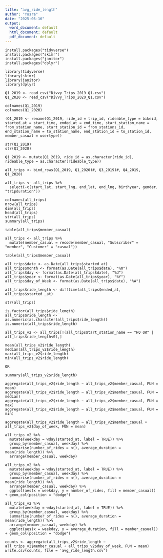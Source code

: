 ```yaml
---
title: "avg_ride_length"
author: "Yusra"
date: "2025-05-16"
output:
  word_document: default
  html_document: default
  pdf_document: default
---
```


```install
install.packages("tidyverse")
install.packages("skimr")
install.packages("janitor")
install.packages("dplyr")
```

```helps
library(tidyverse)
library(skimr)
library(janitor)
library(dplyr)
```

```Upload
Q1_2019 <- read_csv("Divvy_Trips_2019_Q1.csv")
Q1_2020 <- read_csv("Divvy_Trips_2020_Q1.csv")
```

```compare
colnames(Q1_2019)
colnames(Q1_2020)
```

```Rename
(Q1_2019 <- rename(Q1_2019, ride_id = trip_id, rideable_type = bikeid, started_at = start_time, ended_at = end_time, start_station_name = from_station_name, start_station_id = from_stations_id, end_station_name = to_station_name, end_station_id = to_station_id, member_casual = usertype))
```

```inspect
str(Q1_2019)
str(Q1_2020)
```

```convert
Q1_2019 <- mutate(Q1_2019, ride_id = as.character(ride_id), rideable_type = as.character(rideable_type))
```

```stack
all_trips <- bind_rows(Q1_2019, Q1_2020)#, Q3_2019)#, Q4_2019, Q1_2020)
```

```remove
all_trips <- all_trips %>%
  select(-c(start_lat, start_lng, end_lat, end_lng, birthyear, gender, "tripduration"))
```

```Inspect
colnames(all_trips)
nrow(all_trips)
dim(all_trips)
head(all_trips)
str(all_trips)
summary(all_trips)
```

```how
table(all_trips$member_casual)
```

```Reassign
all_trips <- all_trips %>%
  mutate(member_casual = recode(member_casual, "Subscriber" = "member", "Customer" = "casual"))
```

```Check
table(all_trips$member_casual)
```

```Add
all_trips$date <- as.Date(all_trips$started_at)
all_trips$month <- format(as.Date(all_trips$date), "%m")
all_trips$day <- format(as.Date(all_trips$date), "%d")
all_trips$year <- format(as.Date(all_trips$year), "%Y")
all_trips$day_of_Week <- format(as.Date(all_trips$date), "%A")
```

```Add
all_trips$ride_length <- difftime(all_trips$ended_at, all_trips$started _at)
```

```Inspect
str(all_trips)
```

```Convert
is.factor(all_trips$ride_length)
all_trips$ride_length <- as.numeric(as.character(all_trips$ride_length))
is.numeric(all_trips$ride_length)
```

```remove
all_trips_v2 <- all_trips[!(all_trips$tart_station_name == "HQ QR" | all_trips$ride_length<0),]
```

```Analyse
mean(all_trips_v2$ride_length)
median(all_trips_v2$ride_length)
max(all_trips_v2$ride_length)
min(all_trips_v2$ride_length)

OR

summary(all_trips_v2$ride_length)
```

```Compare
aggregate(all_trips_v2$ride_length ~ all_trips_v2$member_casual, FUN = mean)
aggregate(all_trips_v2$ride_length ~ all_trips_v2$member_casual, FUN = median)
aggregate(all_trips_v2$ride_length ~ all_trips_v2$member_casual, FUN = max)
aggregate(all_trips_v2$ride_length ~ all_trips_v2$member_casual, FUN = min)
```

```Average
aggregate(all_trips_v2$ride_length ~ all_trips_v2$member_casual + all_trips_v2$day_of_week, FUN = mean)
```

```Analyze
all_trips_v2 %>%
  mutate(weekday = wday(started_at, label = TRUE)) %>%
  group_by(member_casual, weekday) %>%
  summarise(number_of_rides = n(), average_duration = mean(ride_length)) %>%
  arrange(member_casual, weekday)
```

```Visualize
all_trips_v2 %>%
  mutate(weekday = wday(started_at, label = TRUE)) %>%
  group_by(member_casual, weekday) %>%
  summarise(number_of_rides = n(), average_duration = mean(ride_length)) %>%
  arrange(member_casual, weekday) %>%
  ggplot(aes(x = weekday, y = number_of_rides, fill = member_casual)) + geom_col(position = "dodge")
```

```Create
all_trips_v2 %>%
  mutate(weekday = wday(started_at, label = TRUE)) %>%
  group_by(member_casual, weekday) %>%
  summarise(number_of_rides = n(), average_duration = mean(ride_length)) %>%
  arrange(member_casual, weekday) %>%
  ggplot(aes(x = weekday, y = average_duration, fill = member_casual)) + geom_col(position = "dodge")
```

```Create
counts <- aggregate(all_trips_v2$ride_length ~ all_trips_v2$member_casual + all_trips_v2$day_of_week, FUN = mean)
write.csv(counts, file = 'avg_ride_length.csv')
```

```END

```

